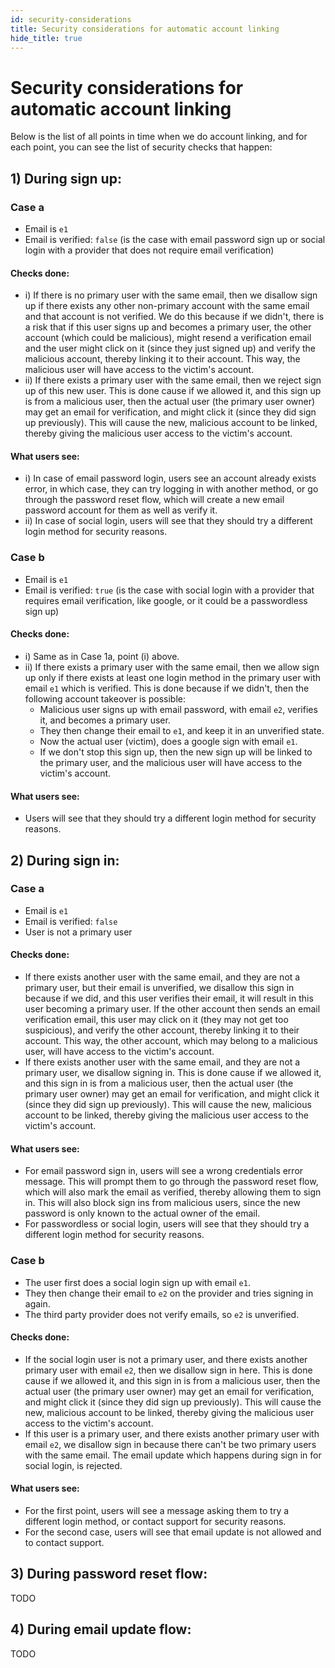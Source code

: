 ```yaml
---
id: security-considerations
title: Security considerations for automatic account linking
hide_title: true
---
```


<!-- COPY DOCS -->
<!-- ./thirdpartyemailpassword/common-customizations/account-linking/security-considerations.mdx -->


<MultiTenancyPaidBanner />

# Security considerations for automatic account linking

Below is the list of all points in time when we do account linking, and for each point, you can see the list of security checks that happen:

## 1) During sign up:

### Case a
- Email is `e1`
- Email is verified: `false` (is the case with email password sign up or social login with a provider that does not require email verification)

#### Checks done:
- i) If there is no primary user with the same email, then we disallow sign up if there exists any other non-primary account with the same email and that account is not verified. We do this because if we didn't, there is a risk that if this user signs up and becomes a primary user, the other account (which could be malicious), might resend a verification email and the user might click on it (since they just signed up) and verify the malicious account, thereby linking it to their account. This way, the malicious user will have access to the victim's account.
- ii) If there exists a primary user with the same email, then we reject sign up of this new user. This is done cause if we allowed it, and this sign up is from a malicious user, then the actual user (the primary user owner) may get an email for verification, and might click it (since they did sign up previously). This will cause the new, malicious account to be linked, thereby giving the malicious user access to the victim's account. 

#### What users see: 
- i) In case of email password login, users see an account already exists error, in which case, they can try logging in with another method, or go through the password reset flow, which will create a new email password account for them as well as verify it.
- ii) In case of social login, users will see that they should try a different login method for security reasons.

### Case b

- Email is `e1`
- Email is verified: `true` (is the case with social login with a provider that requires email verification, like google, or it could be a passwordless sign up)

#### Checks done:
- i) Same as in Case 1a, point (i) above.
- ii) If there exists a primary user with the same email, then we allow sign up only if there exists at least one login method in the primary user with email `e1` which is verified. This is done because if we didn't, then the following account takeover is possible:
    - Malicious user signs up with email password, with email `e2`, verifies it, and becomes a primary user.
    - They then change their email to `e1`, and keep it in an unverified state.
    - Now the actual user (victim), does a google sign with email `e1`.
    - If we don't stop this sign up, then the new sign up will be linked to the primary user, and the malicious user will have access to the victim's account.

#### What users see: 
- Users will see that they should try a different login method for security reasons.

## 2) During sign in:
### Case a
- Email is `e1`
- Email is verified: `false`
- User is not a primary user

#### Checks done:
- If there exists another user with the same email, and they are not a primary user, but their email is unverified, we disallow this sign in because if we did, and this user verifies their email, it will result in this user becoming a primary user. If the other account then sends an email verification email, this user may click on it (they may not get too suspicious), and verify the other account, thereby linking it to their account. This way, the other account, which may belong to a malicious user, will have access to the victim's account.
- If there exists another user with the same email, and they are not a primary user, we disallow signing in. This is done cause if we allowed it, and this sign in is from a malicious user, then the actual user (the primary user owner) may get an email for verification, and might click it (since they did sign up previously). This will cause the new, malicious account to be linked, thereby giving the malicious user access to the victim's account. 

#### What users see:
- For email password sign in, users will see a wrong credentials error message. This will prompt them to go through the password reset flow, which will also mark the email as verified, thereby allowing them to sign in. This will also block sign ins from malicious users, since the new password is only known to the actual owner of the email.
- For passwordless or social login, users will see that they should try a different login method for security reasons.

### Case b
- The user first does a social login sign up with email `e1`.
- They then change their email to `e2` on the provider and tries signing in again.
- The third party provider does not verify emails, so `e2` is unverified.

#### Checks done:
- If the social login user is not a primary user, and there exists another primary user with email `e2`, then we disallow sign in here. This is done cause if we allowed it, and this sign in is from a malicious user, then the actual user (the primary user owner) may get an email for verification, and might click it (since they did sign up previously). This will cause the new, malicious account to be linked, thereby giving the malicious user access to the victim's account.
- If this user is a primary user, and there exists another primary user with email `e2`, we disallow sign in because there can't be two primary users with the same email. The email update which happens during sign in for social login, is rejected.

#### What users see:
- For the first point, users will see a message asking them to try a different login method, or contact support for security reasons.
- For the second case, users will see that email update is not allowed and to contact support.

## 3) During password reset flow:
TODO

## 4) During email update flow:
TODO